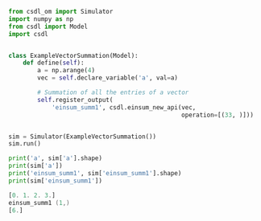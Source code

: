 ```py
from csdl_om import Simulator
import numpy as np
from csdl import Model
import csdl


class ExampleVectorSummation(Model):
    def define(self):
        a = np.arange(4)
        vec = self.declare_variable('a', val=a)

        # Summation of all the entries of a vector
        self.register_output(
            'einsum_summ1', csdl.einsum_new_api(vec,
                                                operation=[(33, )]))


sim = Simulator(ExampleVectorSummation())
sim.run()

print('a', sim['a'].shape)
print(sim['a'])
print('einsum_summ1', sim['einsum_summ1'].shape)
print(sim['einsum_summ1'])
```


```a (4,)
[0. 1. 2. 3.]
einsum_summ1 (1,)
[6.]
```

